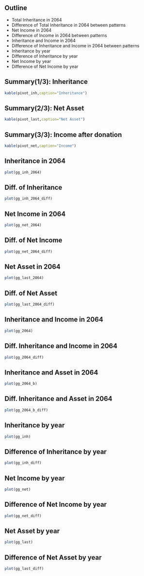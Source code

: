 ## Outline
- Total Inheritance in 2064
- Difference of Total Inheritance in 2064 between patterns
- Net Income in 2064
- Difference of Income in 2064 between patterns
- Inheritance and Income in 2064
- Difference of Inheritance and Income in 2064 between patterns
- Inheritance by year
- Difference of Inheritance by year
- Net Income by year
- Difference of Net Income by year


## Summary(1/3): Inheritance
```r

kable(pivot_inh,caption="Inheritance")
```

## Summary(2/3): Net Asset
```r
kable(pivot_last,caption="Net Asset")
```

## Summary(3/3): Income after donation
```r
kable(pivot_net,caption="Income")
```

## Inheritance in 2064
```r
plot(gg_inh_2064)
```

## Diff. of Inheritance
```r
plot(gg_inh_2064_diff)
```

## Net Income in 2064
```r
plot(gg_net_2064)
```

## Diff. of Net Income
```r
plot(gg_net_2064_diff)
```

## Net Asset in 2064
```r
plot(gg_last_2064)
```

## Diff. of Net Asset
```r
plot(gg_last_2064_diff)
```

## Inheritance and Income in 2064
```r
plot(gg_2064)
```

## Diff. Inheritance and Income in 2064
```r
plot(gg_2064_diff)
```

## Inheritance and Asset in 2064
```r
plot(gg_2064_b)
```

## Diff. Inheritance and Asset in 2064
```r
plot(gg_2064_b_diff)
```


## Inheritance by year
```r
plot(gg_inh)
```

## Difference of Inheritance by year
```r
plot(gg_inh_diff)
```

## Net Income by year
```r
plot(gg_net)
```

## Difference of Net Income by year
```r
plot(gg_net_diff)
```

## Net Asset by year
```r
plot(gg_last)
```

## Difference of Net Asset by year
```r
plot(gg_last_diff)
```